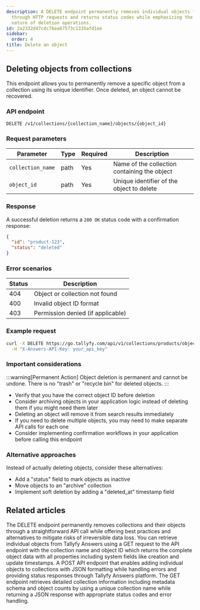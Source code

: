 ```yaml
---
description: A DELETE endpoint permanently removes individual objects from collections
  through HTTP requests and returns status codes while emphasizing the irreversible
  nature of deletion operations.
id: 2a2332d47cdc76ea67573c1335afd1ee
sidebar:
  order: 4
title: Delete an object
---
```


## Deleting objects from collections

This endpoint allows you to permanently remove a specific object from a collection using its unique identifier. Once deleted, an object cannot be recovered.

### API endpoint

```
DELETE /v1/collections/{collection_name}/objects/{object_id}
```

### Request parameters

| Parameter | Type | Required | Description |
|-----------|------|----------|-------------|
| `collection_name` | path | Yes | Name of the collection containing the object |
| `object_id` | path | Yes | Unique identifier of the object to delete |

### Response

A successful deletion returns a `200 OK` status code with a confirmation response:

```json
{
  "id": "product-123",
  "status": "deleted"
}
```

### Error scenarios

| Status | Description |
|--------|-------------|
| 404 | Object or collection not found |
| 400 | Invalid object ID format |
| 403 | Permission denied (if applicable) |

### Example request

```bash
curl -X DELETE https://go.tallyfy.com/api/v1/collections/products/objects/product-123 \
  -H "X-Answers-API-Key: your_api_key"
```

### Important considerations

:::warning[Permanent Action]
Object deletion is permanent and cannot be undone. There is no "trash" or "recycle bin" for deleted objects.
:::

- Verify that you have the correct object ID before deletion
- Consider archiving objects in your application logic instead of deleting them if you might need them later
- Deleting an object will remove it from search results immediately
- If you need to delete multiple objects, you may need to make separate API calls for each one
- Consider implementing confirmation workflows in your application before calling this endpoint

### Alternative approaches

Instead of actually deleting objects, consider these alternatives:
- Add a "status" field to mark objects as inactive
- Move objects to an "archive" collection
- Implement soft deletion by adding a "deleted_at" timestamp field


## Related articles
<CardGrid>
<LinkTitleCard header="<b>Collections > Delete a collection</b>" href="/products/answers/collections/delete-collection/" > The DELETE endpoint permanently removes collections and their objects through a straightforward API call while offering best practices and alternatives to mitigate risks of irreversible data loss. </LinkTitleCard>
<LinkTitleCard header="<b>Objects > Get an object</b>" href="/products/answers/objects/get-object/" > You can retrieve individual objects from Tallyfy Answers using a GET request to the API endpoint with the collection name and object ID which returns the complete object data with all properties including system fields like creation and update timestamps. </LinkTitleCard>
<LinkTitleCard header="<b>Objects > Index a single object</b>" href="/products/answers/objects/index-single-object/" > A POST API endpoint that enables adding individual objects to collections with JSON formatting while handling errors and providing status responses through Tallyfy Answers platform. </LinkTitleCard>
<LinkTitleCard header="<b>Collections > Get a collection</b>" href="/products/answers/collections/get-collection/" > The GET endpoint retrieves detailed collection information including metadata schema and object counts by using a unique collection name while returning a JSON response with appropriate status codes and error handling. </LinkTitleCard>
</CardGrid>